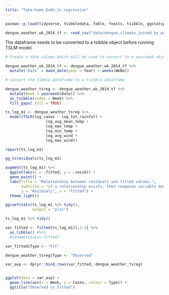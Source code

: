 ```yaml
---
title: "Take-home_Ex04_ts-regression"
---
```


```r
pacman::p_load(tidyverse, tsibbledata, fable, feasts, tsibble, ggstatsplot, performance)

```

```r
dengue_weather_wk_2014_tf <- read_csv("data/dengue_climate_joined_by_week_transformed_diff.csv")

```

The dataframe needs to be converted to a tsibble object before running TSLM model.

```r
# Create a date column which will be used to convert to a yearweek object in the next step

dengue_weather_wk_2014_tf <- dengue_weather_wk_2014_tf %>%
  mutate('Date' = make_date(year = Year) + weeks(WkNo))

```

```r
# Convert the tibble dataframe to a tsibble dataframe

dengue_weather_tsreg <- dengue_weather_wk_2014_tf %>%
  mutate(Week = yearweek(Date)) %>%
  as_tsibble(index = Week) %>%
  fill_gaps(.full = TRUE)

```

```r
ts_log_m1 <- dengue_weather_tsreg %>%
  model(TSLM(log_cases ~ log_tot_rainfall +
                  log_avg_mean_temp + 
                  log_max_temp +
                  log_min_temp +
                  log_avg_wind +
                  log_max_wind))

report(ts_log_m1)

```

```r
gg_tsresiduals(ts_log_m1)

```

```r
augment(ts_log_m1) %>%
  ggplot(aes(x = .fitted, y = .resid)) +
  geom_point() +
  labs(title = "Relationship between residuals and fitted values.",
       subtitle = "if a relationship exists, then response variable may require transformation.",
       y = "Residuals", x = "Fitted") +
  theme_light()

```

```r
ggcoefstats(ts_log_m1 %>% tidy(), 
            output = "plot")

```

```r
ts_log_m1 %>% tidy()
```

```r
var_fitted <- fitted(ts_log_m1)[,2:3] %>% 
  as_tibble() #%>% 
  #rename(Cases=.fitted)

var_fitted$Type <- "Fit"

dengue_weather_tsreg$Type <- "Observed"

var_avp <- dplyr::bind_rows(var_fitted, dengue_weather_tsreg)


ggplot(data = var_avp) +
  geom_line(aes(x = Week, y = Cases, colour = Type)) +
  ggtitle("Observed vs Fitted")

```
